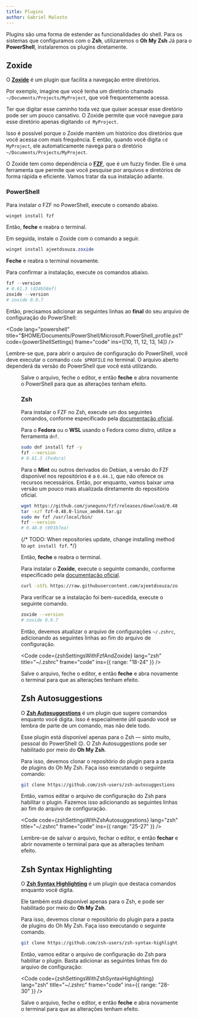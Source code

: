 ```yaml
---
title: Plugins
author: Gabriel Malosto
---
```





Plugins são uma forma de estender as funcionalidades do shell.
Para os sistemas que configuramos com o **Zsh**, utilizaremos o **Oh My Zsh**
Já para o **PowerShell**, instalaremos os plugins diretamente.

## Zoxide

O [**Zoxide**](https://github.com/ajeetdsouza/zoxide) é um plugin que facilita a navegação entre diretórios.

Por exemplo, imagine que você tenha um diretório chamado `~/Documents/Projects/MyProject`, que voê frequentemente acessa.

Ter que digitar esse caminho toda vez que quiser acessar esse diretório pode ser um pouco cansativo.
O Zoxide permite que você navegue para esse diretório apenas digitando `cd MyProject`.

Isso é possível porque o Zoxide mantém um histórico dos diretórios que você acessa com mais frequência.
E então, quando você digita `cd MyProject`, ele automaticamente navega para o diretório `~/Documents/Projects/MyProject`.

O Zoxide tem como dependência o [**FZF**](https://github.com/junegunn/fzf), que é um fuzzy finder.
Ele é uma ferramenta que permite que você pesquise por arquivos e diretórios de forma rápida e eficiente.
Vamos tratar da sua instalação adiante.

### PowerShell

Para instalar o FZF no PowerShell, execute o comando abaixo.

```powershell title="PowerShell" frame="terminal"
winget install fzf
```

Então, **feche** e reabra o terminal.

Em seguida, instale o Zoxide com o comando a seguir.

```powershell title="PowerShell" frame="terminal"
winget install ajeetdsouza.zoxide
```

**Feche** e reabra o terminal novamente.

Para confirmar a instalação, execute os comandos abaixo.

```powershell title="PowerShell" frame="terminal"
fzf --version
# 0.61.3 (d24b58ef)
zoxide --version
# zoxide 0.9.7
```

Então, precisamos adicionar as seguintes linhas ao **final** do seu arquivo de configuração do PowerShell:

<Code
  lang="powershell"
  title="$HOME/Documents/PowerShell/Microsoft.PowerShell_profile.ps1"
  code={powerShellSettings}
  frame="code"
  ins={[10, 11, 12, 13, 14]}
/>

Lembre-se que, para abrir o arquivo de configuração do PowerShell, você deve executar o comando `code $PROFILE` no terminal.
O arquivo aberto dependerá da versão do PowerShell que você está utilizando.

<Figure
  caption="Configurando o Zoxide no PowerShell."
  images={[
    {
      src: configuringZoxideOnPowerShell,
      alt: "Arquivo de configuração do PowerShell aberto no Visual Studio Code, em que foi adicionada a configuração do Zoxide.",
    },
  ]}
/>

Salve o arquivo, feche o editor, e então **feche** e abra novamente o PowerShell para que as alterações tenham efeito.

### Zsh

Para instalar o FZF no Zsh, execute um dos seguintes comandos, conforme especificado pela [documentação oficial](https://github.com/junegunn/fzf).

Para o **Fedora** ou o **WSL** usando o Fedora como distro, utilize a ferramenta `dnf`.

```zsh title="Fedora ou WSL" frame="terminal"
sudo dnf install fzf -y
fzf --version
# 0.61.3 (Fedora)
```

Para o **Mint** ou outros derivados do Debian, a versão do FZF disponível nos repositórios é a `0.44.1`, que não oferece os recursos necessários.
Então, por enquanto, vamos baixar uma versão um pouco mais atualizada diretamente do repositório oficial.

```zsh title="Mint" frame="terminal"
wget https://github.com/junegunn/fzf/releases/download/0.48.0/fzf-0.48.0-linux_amd64.tar.gz
tar -xzf fzf-0.48.0-linux_amd64.tar.gz
sudo mv fzf /usr/local/bin/
fzf --version
# 0.48.0 (091b7ea)
```

{/* TODO: When repositories update, change installing method to `apt install fzf`. */}

Então, **feche** e reabra o terminal.

Para instalar o **Zoxide**, execute o seguinte comando, conforme especificado pela [documentação oficial](https://github.com/ajeetdsouza/zoxide?tab=readme-ov-file#installation).

```zsh title="Fedora, WSL ou Mint" frame="terminal"
curl -sSfL https://raw.githubusercontent.com/ajeetdsouza/zoxide/main/install.sh | sh
```

Para verificar se a instalação foi bem-sucedida, execute o seguinte comando.

```zsh title="Fedora, WSL ou Mint" frame="terminal"
zoxide --version
# zoxide 0.9.7
```

Então, devemos atualizar o arquivo de configurações `~/.zshrc`, adicionando as seguintes linhas ao fim do arquivo de configuração.

<Code
  code={zshSettingsWithFzfAndZoxide}
  lang="zsh"
  title="~/.zshrc"
  frame="code"
  ins={{ range: "18-24" }}
/>

Salve o arquivo, feche o editor, e então **feche** e abra novamente o terminal para que as alterações tenham efeito.

## Zsh Autosuggestions

O [**Zsh Autosuggestions**](https://github.com/zsh-users/zsh-autosuggestions/blob/master/INSTALL.md#oh-my-zsh) é um plugin que sugere comandos enquanto você digita.
Isso é especialmente útil quando você se lembra de parte de um comando, mas não dele todo.

Esse plugin está disponível apenas para o Zsh &mdash; sinto muito, pessoal do PowerShell 😔.
O Zsh Autosuggestions pode ser habilitado por meio do **Oh My Zsh**.

Para isso, devemos clonar o repositório do plugin para a pasta de plugins do Oh My Zsh.
Faça isso executando o seguinte comando:

```zsh
git clone https://github.com/zsh-users/zsh-autosuggestions ${ZSH_CUSTOM:-~/.oh-my-zsh/custom}/plugins/zsh-autosuggestions
```

Então, vamos editar o arquivo de configuração do Zsh para habilitar o plugin.
Fazemos isso adicionando as seguintes linhas ao fim do arquivo de configuração.

<Code
  code={zshSettingsWithZshAutosuggestions}
  lang="zsh"
  title="~/.zshrc"
  frame="code"
  ins={{ range: "25-27" }}
/>

Lembre-se de salvar o arquivo, fechar o editor, e então **fechar** e abrir novamente o terminal para que as alterações tenham efeito.

## Zsh Syntax Highlighting

O [**Zsh Syntax Highlighting**](https://github.com/zsh-users/zsh-syntax-highlighting/blob/master/INSTALL.md#oh-my-zsh) é um plugin que destaca comandos enquanto você digita.

Ele também está disponível apenas para o Zsh, e pode ser habilitado por meio do **Oh My Zsh**.

Para isso, devemos clonar o repositório do plugin para a pasta de plugins do Oh My Zsh.
Faça isso executando o seguinte comando.

```zsh
git clone https://github.com/zsh-users/zsh-syntax-highlighting.git ${ZSH_CUSTOM:-~/.oh-my-zsh/custom}/plugins/zsh-syntax-highlighting
```

Então, vamos editar o arquivo de configuração do Zsh para habilitar o plugin.
Basta adicionar as seguintes linhas fim do arquivo de configuração:

<Code
  code={zshSettingsWithZshSyntaxHighlighting}
  lang="zsh"
  title="~/.zshrc"
  frame="code"
  ins={{ range: "28-30" }}
/>

Salve o arquivo, feche o editor, e então **feche** e abra novamente o terminal para que as alterações tenham efeito.

